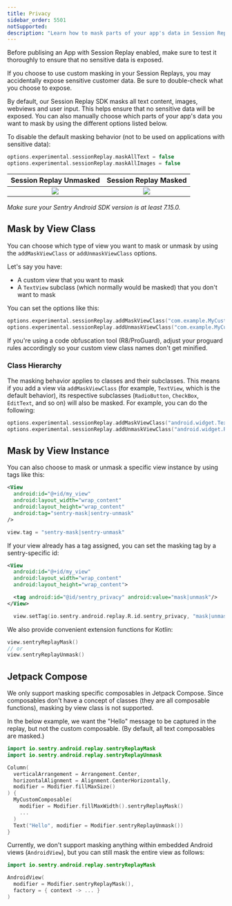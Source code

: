 ```yaml
---
title: Privacy
sidebar_order: 5501
notSupported:
description: "Learn how to mask parts of your app's data in Session Replay."
---
```


<Alert>

Before publising an App with Session Replay enabled, make sure to test it thoroughly to ensure that no sensitive data is exposed.

If you choose to use custom masking in your Session Replays, you may accidentally expose sensitive customer data. Be sure to double-check what you choose to expose.

</Alert>

By default, our Session Replay SDK masks all text content, images, webviews and user input. This helps ensure that no sensitive data will be exposed. You can also manually choose which parts of your app's data you want to mask by using the different options listed below.

To disable the default masking behavior (not to be used on applications with sensitive data):

```kotlin
options.experimental.sessionReplay.maskAllText = false
options.experimental.sessionReplay.maskAllImages = false
```

Session Replay Unmasked        |  Session Replay Masked
:-----------------------------:|:-----------------------------:
![](./img/session-replay.jpg)  |   ![](./img/session-replay-redacted.jpg)


_Make sure your Sentry Android SDK version is at least 7.15.0._

## Mask by View Class

You can choose which type of view you want to mask or unmask by using the `addMaskViewClass` or `addUnmaskViewClass` options.

Let's say you have:
- A custom view that you want to mask
- A `TextView` subclass (which normally would be masked) that you don't want to mask

You can set the options like this:

```kotlin
options.experimental.sessionReplay.addMaskViewClass("com.example.MyCustomView")
options.experimental.sessionReplay.addUnmaskViewClass("com.example.MyCustomTextView")
```

<Note>

If you're using a code obfuscation tool (R8/ProGuard), adjust your proguard rules accordingly so your custom view class names don't get minified.

</Note>

### Class Hierarchy

The masking behavior applies to classes and their subclasses. This means if you add a view via `addMaskViewClass` (for example, `TextView`, which is the default behavior), its respective subclasses (`RadioButton`, `CheckBox`, `EditText`, and so on) will also be masked. For example, you can do the following:

```kotlin
options.experimental.sessionReplay.addMaskViewClass("android.widget.TextView") // mask TextView and all its subclasses
options.experimental.sessionReplay.addUnmaskViewClass("android.widget.RadioButton") // but unmask RadioButton and all its subclasses
```

## Mask by View Instance

You can also choose to mask or unmask a specific view instance by using tags like this:

```xml
<View
  android:id="@+id/my_view"
  android:layout_width="wrap_content"
  android:layout_height="wrap_content"
  android:tag="sentry-mask|sentry-unmask"
/>
```

```kotlin
view.tag = "sentry-mask|sentry-unmask"
```

If your view already has a tag assigned, you can set the masking tag by a sentry-specific id:

```xml
<View
  android:id="@+id/my_view"
  android:layout_width="wrap_content"
  android:layout_height="wrap_content">

  <tag android:id="@id/sentry_privacy" android:value="mask|unmask"/>
</View>
```

```kotlin
  view.setTag(io.sentry.android.replay.R.id.sentry_privacy, "mask|unmask")
```

We also provide convenient extension functions for Kotlin:

```kotlin
view.sentryReplayMask()
// or
view.sentryReplayUnmask()
```

## Jetpack Compose

We only support masking specific composables in Jetpack Compose. Since composables don't have a concept of classes (they are all composable functions), masking by view class is not supported.

In the below example, we want the "Hello" message to be captured in the replay, but not the custom composable. (By default, all text composables are masked.)

```kotlin
import io.sentry.android.replay.sentryReplayMask
import io.sentry.android.replay.sentryReplayUnmask

Column(
  verticalArrangement = Arrangement.Center,
  horizontalAlignment = Alignment.CenterHorizontally,
  modifier = Modifier.fillMaxSize()
) {
  MyCustomComposable(
    modifier = Modifier.fillMaxWidth().sentryReplayMask()
    ...
  )
  Text("Hello", modifier = Modifier.sentryReplayUnmask())
}
```

Currently, we don't support masking anything within embedded Android views (`AndroidView`), but you can still mask the entire view as follows:

```kotlin
import io.sentry.android.replay.sentryReplayMask

AndroidView(
  modifier = Modifier.sentryReplayMask(),
  factory = { context -> ... }
)
```
